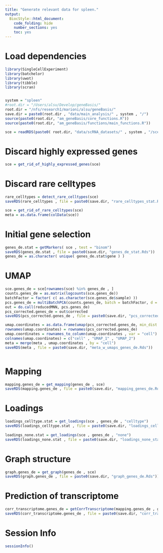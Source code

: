 ```yaml
---
title: "Generate relevant data for spleen."
output:
  BiocStyle::html_document:
    code_folding: hide
    number_sections: yes
    toc: yes  
---
```

# Load dependencies

```r


library(SingleCellExperiment)
library(batchelor)
library(uwot)
library(tibble)
library(scran)


system = "spleen"
#root.dir = "/Users/alsu/Develop/geneBasis/"
root.dir = "/nfs/research1/marioni/alsu/geneBasis/"
save.dir = paste0(root.dir , "data/main_analysis/" , system , "/")
source(paste0(root.dir, "am_geneBasis/core_functions.R"))
source(paste0(root.dir, "am_geneBasis/functions/main_functions.R"))

sce = readRDS(paste0( root.dir, "data/scRNA_datasets/" , system , "/sce_" , system , ".Rds"))

```

# Discard highly expressed genes

```r


sce = get_rid_of_highly_expressed_genes(sce)


```

# Discard rare celltypes

```r


rare_celltypes = detect_rare_celltypes(sce)
saveRDS(rare_celltypes , file = paste0(save.dir, "rare_celltypes_stat.Rds"))

sce = get_rid_of_rare_celltypes(sce)
meta = as.data.frame(colData(sce))


```

# Initial gene selection

```r


genes_de.stat = getMarkers( sce , test = "binom")
saveRDS(genes_de.stat , file = paste0(save.dir, "genes_de_stat.Rds"))
genes_de = as.character( unique( genes_de.stat$gene ) )


```


# UMAP

```r


sce.genes_de = sce[rownames(sce) %in% genes_de , ]
counts.genes_de = as.matrix(logcounts(sce.genes_de))
batchFactor = factor( c( as.character(sce.genes_de$sample) ))
pcs.genes_de = multiBatchPCA(counts.genes_de, batch = batchFactor, d = 50)
out = do.call(reducedMNN, pcs.genes_de)
pcs_corrected.genes_de = out$corrected
saveRDS(pcs_corrected.genes_de , file = paste0(save.dir, "pcs_corrected_genes_de.Rds"))

umap.coordinates = as.data.frame(umap(pcs_corrected.genes_de, min_dist = 0.7))
rownames(umap.coordinates) = rownames(pcs_corrected.genes_de)
umap.coordinates = rownames_to_column(umap.coordinates , var = "cell")
colnames(umap.coordinates) = c("cell" , "UMAP_1" , "UMAP_2")
meta = merge(meta , umap.coordinates , by = "cell")
saveRDS(meta , file = paste0(save.dir, "meta_w_umaps_genes_de.Rds"))



```

# Mapping

```r


mapping.genes_de = get_mapping(genes_de , sce)
saveRDS(mapping.genes_de , file = paste0(save.dir, "mapping_genes_de.Rds"))


```


# Loadings

```r


loadings_celltype.stat = get_loadings(sce , genes_de , "celltype")
saveRDS(loadings_celltype.stat , file = paste0(save.dir, "loadings_celltype_stat.Rds"))
  
loadings_none.stat = get_loadings(sce , genes_de , "none")
saveRDS(loadings_none.stat , file = paste0(save.dir, "loadings_none_stat.Rds"))

```

# Graph structure

```r


graph.genes_de = get_graph(genes_de , sce)
saveRDS(graph.genes_de , file = paste0(save.dir, "graph_genes_de.Rds"))


```


# Prediction of transcriptome

```r


corr_transcriptome.genes_de = getCorrTranscriptome(mapping.genes_de , genes_de)
saveRDS(corr_transcriptome.genes_de , file = paste0(save.dir, "corr_transcriptome_genes_de.Rds"))


```

# Session Info

```r
sessionInfo()
```
